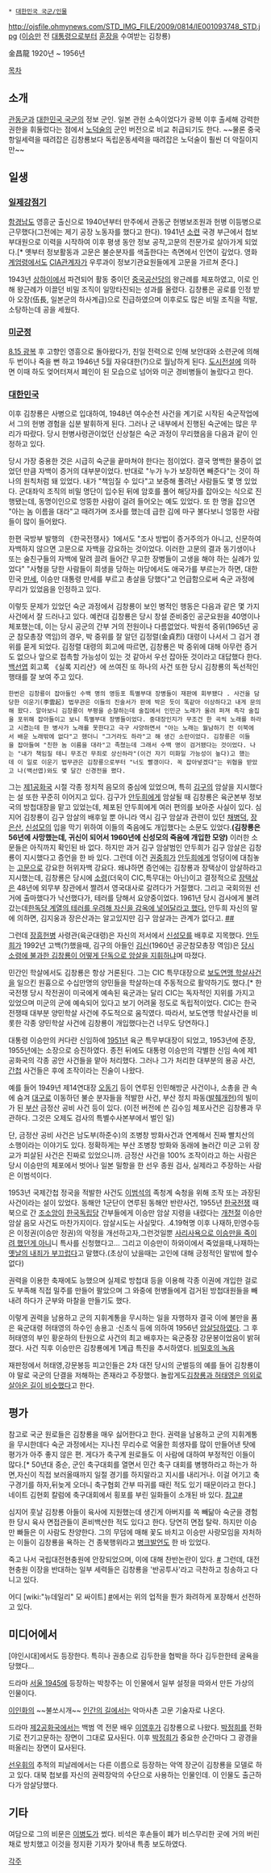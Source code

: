  * [[대한민국 국군/인물]]

http://ojsfile.ohmynews.com/STD_IMG_FILE/2009/0814/IE001093748_STD.jpg
([[이승만]] 전 [[대통령]]으로부터 [[훈장]]을 수여받는 김창룡)

金昌龍
1920년 ~ 1956년

[[목차]]
== 소개 ==
[[관동군]]과 [[대한민국 국군]]의 정보 군인. 일본 관헌 소속이었다가 광복 이후 출세해 강력한 권한을 휘둘렀다는 점에서 [[노덕술]]의 군인 버전으로 비교 취급되기도 한다. ~~물론 중국항일세력을 때려잡은 김창룡보다 독립운동세력을 때려잡은 노덕술이 훨씬 더 악질이지만~~ 

== 일생 ==
=== [[일제강점기]] ===
[[함경남도]] 영흥군 출신으로 1940년부터 만주에서 관동군 헌병보조원과 헌병 이등병으로 근무했다(그전에는 제기 공장 노동자를 했다고 한다). 1941년 [[소련]] 국경 부근에서 첩보 부대원으로 이력을 시작하여 이후 평생 동안 정보 공작,고문의 전문가로 살아가게 되었다.[* 옛부터 정보활동과 고문은 불순분자를 색출한다는 측면에서 인연이 깊었다. 영화 [[계엄령]]에서도 [[CIA]]관계자가 우루과이 정보기관요원들에게 고문을 가르쳐 준다.]

1943년 [[상하이]]에서 파견되어 활동 중이던 [[중국공산당]]의 왕근례를 체포하였고, 이로 인해 왕근례가 이끌던 비밀 조직이 일망타진되는 성과를 올렸다. 김창룡은 공로를 인정 받아 오장(伍長, 일본군의 하사계급)으로 진급하였으며 이후로도 많은 비밀 조직을 적발, 소탕하는데 공을 세웠다.

=== [[미군정]] ===
[[8.15 광복]] 후 고향인 영흥으로 돌아왔다가, 친일 전력으로 인해 보안대와 소련군에 의해 두 번이나 죽을 뻔 하고 1946년 5월 자유대한(?)으로 월남하게 된다. [[도시전설]]에 의하면 이때 하도 엊어터져서 폐인이 된 모습으로 넘어와 미군 경비병들이 놀랐다고 한다.

=== [[대한민국]] ===
이후 김창룡은 사병으로 입대하여, 1948년 여수순천 사건을 계기로 시작된 숙군작업에서 그의 헌병 경험을 십분 발휘하게 된다. 그러나 군 내부에서 진행된 숙군에는 많은 무리가 따랐다. 당시 헌병사령관이었던 신상철은 숙군 과정이 무리했음을 다음과 같이 인정하고 있다. 

당시 가장 중용한 것은 시급히 숙군을 끝마쳐야 한다는 점이었다. 결국 명백한 물증이 없었던 만큼 자백이 증거의 대부분이었다. 반대로 "누가 누가 보장하면 빼준다"는 것이 하나의 원칙처럼 돼 있었다. 내가 "책임질 수 있다"고 보증해 풀려난 사람들도 몇 명 있었다. 군대좌익 조직의 비밀 명단이 입수된 뒤에 암호를 풀어 해당자를 잡아오는 식으로 진행됐는데, 동명이인으로 엉뚱한 사람이 걸려 들어오는 예도 있었다. 또 한 명을 잡으면 "아는 놈 이름을 대라"고 때려가며 조사를 했는데 급한 김에 마구 불다보니 엉뚱한 사람들이 많이 들어왔다.

한편 국방부 발행의 《한국전쟁사》1에서도 "조사 방법이 증거주의가 아니고, 신문하여 자백하지 않으면 고문으로 자백을 강요하는 것이었다. 이러한 고문의 결과 동기생이나 또는 술친구들의 자백에 말려 끌려 들어간 무고한 장병들이 고생을 해야 하는 실례가 있었다" "사형을 당한 사람들이 희생을 당하는 마당에서도 애국가를 부르는가 하면, 대한민국 [[만세]], 이승만 대통령 만세를 부르고 총살을 당했다"고 언급함으로써 숙군 과정에 무리가 있었음을 인정하고 있다.

이렇듯 문제가 있었던 숙군 과정에서 김창룡이 보인 병적인 행동은 다음과 같은 몇 가지 사건에서 잘 드러나고 있다. 예컨대 김창룡은 당시 창설 준비중인 공군요원을 40명이나 체포했는데, 이는 당시 공군의 간부 거의 전원이나 다름없었다. 박원석 중위(1965년 공군 참모총장 역임)의 경우, 박 중위를 잘 알던 김정렬(金貞烈) 대령이 나서서 그 검거 경위를 묻게 되었다. 김정렬 대령의 회고에 따르면, 김창룡은 박 중위에 대해 아무런 증거도 없으나 앞으로 접촉할 가능성이 있는 것 같아서 우선 잡아둔 것이라고 대답했다 한다. [[백선엽]] 회고록 《실록 지리산》에 쓰여진 또 하나의 사건 또한 당시 김창룡의 독선적인 행태를 잘 보여 주고 있다.

 한번은 김창룡이 잡아들인 수백 명의 영등포 특별부대 장병들이 재판에 회부됐다 . 사건을 담당한 이운기(李雲起) 법무관은 이들의 진술서가 판에 박은 듯이 똑같아 이상하다고 내게 문의해 왔다. 알아보니 김창룡이 부평을 순찰하는데 술집에서 인민군 노래가 울려 퍼져 즉각 술집을 포위해 잡아들이고 보니 특별부대 장병들이었다. 중대장인지가 무조건 한 곡씩 노래를 하라고 시켰는데 한 병사가 노래를 못한다고 극구 사양하면서 "아는 노래는 월남하기 전 이북에서 배운 노래밖에 없다"고 했더니 "그거라도 하라"고 해 생긴 소란이었다. 김창룡은 이들을 잡아들여 "친한 놈 이름을 대라"고 족쳤는데 그래서 수백 명이 검거됐다는 것이었다. 나는 "내가 책임질 테니 무조건 무죄로 상신하라"(이건 자기 미화일 가능성이 높다)고 했는데 이 일로 이운기 법무관은 김창룡으로부터 "너도 빨갱이다. 꼭 잡아넣겠다"는 위협을 받았고 나(백선엽)와도 몇 달간 신경전을 폈다.

그는 [[제1공화국]] 시절 각종 정치적 음모의 중심에 있었으며, 특히 [[김구]]의 암살을 지시했다는 설 또한 꾸준히 이어지고 있다. 김구가 [[안두희]]에게 암살될 때 김창룡은 육군본부 정보국의 방첩대장을 맡고 있었는데, 체포된 안두희에게 여러 편의를 보아준 사실이 있다. 심지어 김창룡이 김구 암살의 배후일 뿐 아니라 역시 김구 암살과 관련이 있던 [[채병덕]], [[장은산]], [[신성모]]의 입을 막기 위하여 이들의 죽음에도 개입했다는 소문도 있었다.'''(김창룡은 56년에 사망했는데, 귀신이 되어서 1960년에 신성모의 죽음에 개입한 모양)''' 이러한 소문들은 아직까지 확인된 바 없다. 하지만 과거 김구 암살범인 안두희가 김구 암살은 김창룡이 지시했다고 증언을 한 바 있다. 그런데 이건 [[권중희]]가 [[안두희]]에게 엉덩이에 대침놓는 [[고문]]으로 강요한 허위자백 강요다. 왜냐하면 증언에는 김창룡과 장택상이 암살하라고 지시했는데, 김창룡은 당시에 [http://www.history.go.kr/url.jsp?ID=NIKH.DB-dh_012_1949_06_12_0030 소령](더욱이 CIC,특무대는 아닌)이고 결정적으로 [[장택상]]은 48년에 외무부 장관에서 짤려서 영국대사로 갈려다가 거절했다. 그리고 국회의원 선거에 출마했다가 낙선했다가, 테러를 당해서 요양중이었다.  1961년 당시 검사에게 불려갔는데[http://dna.naver.com/viewer/index.nhn?articleId=1961041900209103001&edtNo=2&printCount=1&publishDate=1961-04-19&officeId=00020&pageNo=3&printNo=12066&publishType=00010 한독당 계열의 테러를 우려해 자신을 감옥에 넣어달라고 했다. ]
안두희 자신의 말에 의하면, 김지웅과 장은산과는 알고있지만 김구 암살과는 관계가 없다고. [http://dna.naver.com/viewer/index.nhn?articleId=1974051700329207015&edtNo=2&printCount=1&publishDate=1974-05-17&officeId=00032&pageNo=7&printNo=8811&publishType=00020 #][http://dna.naver.com/viewer/index.nhn?articleId=1974051700329207015&edtNo=2&printCount=1&publishDate=1974-05-17&officeId=00032&pageNo=7&printNo=8811&publishType=00020 #]

그런데 [[장흥]]헌병 사령관(육군대령)은 자신의 저서에서 [[신성모]]를 배후로 지목했다. [[안두희]]가 1992년 고백(?)했을때, 김구의 아들인 [[김신]](1960년 공군참모총장 역임)은 [http://dna.naver.com/viewer/index.nhn?articleId=1992041400209223002&edtNo=2&printCount=1&publishDate=1992-04-14&officeId=00020&pageNo=23&printNo=21794&publishType=00020 당시 소령에 불과한 김창룡이 어떻게 단독으로 암살을 지휘하냐]며 따졌다.

민간인 학살에서도 김창룡은 항상 거론된다. 그는 CIC 특무대장으로 [[보도연맹 학살사건]]을 일으킨 원흉으로 수십만명의 양민들을 학살하는데 주동적으로 활약하기도 했다.[* 한국전쟁 당시 작전권이 미국에게 예속된 육군과는 달리 CIC는 독자적인 지위를 가지고 있었으며 미군의 군에 예속되어 있다고 보기 어려울 정도로 독립적이었다. CIC는 한국전쟁때 대부분 양민학살 사건에 주도적으로 움직였다. 따라서, 보도연맹 학살사건을 비롯한 각종 양민학살 사건에 김창룡이 개입했다는건 너무도 당연하다.] 

대통령 이승만의 커다란 신임하에 [[1951년]] 육군 특무부대장이 되었고, 1953년에 준장, 1955년에는 소장으로 승진하였다. 종전 뒤에도 대통령 이승만의 각별한 신임 속에 제1공화국의 각종 공안 사건들을 맡아 처리했다. 그러나 그가 처리한 대부분의 용공 사건, [[간첩]] 사건들은 후에 조작이라는 진술이 나왔다.

예를 들어 1949년 제14연대장 [[오동기]] 등이 연루된 인민해방군 사건이나, 소총을 관 속에 숨겨 [[대구]]로 이동하던 불순 분자들을 적발한 사건, 부산 정치 파동([[발췌개헌]])의 빌미가 된 [[부산]] 금정산 공비 사건 등이 있다. (이전 버전에 쓴 김수임 체포사건은 김창룡과 무관하다. 그것은 오제도 검사의 특별수사본부에서 벌인 일)

단, 금정산 공비 사건은 남도부(하준수)의 조병창 방화사건과 연계해서 진짜 빨치산의 소행이라는 이야기도 있다. 정확하게는 부산 조병창 방화와 동래에 놀러간 미군 고위 장교가 피살된 사건은 진짜로 있었으니까. 금정산 사건을 100% 조작이라고 하는 사람은 당시 이승만의 체포에서 벗어나 일본 밀항을 한 선우 종원 검사, 실제라고 주장하는 사람은 이범석이다. 

1953년 국제간첩 정국을 적발한 사건도 [[이범석]]의 족청계 숙청을 위해 조작 또는 과장된 사건이라는 설이 있었다. 동해안 1군단이 연루된 동해안 반란사건, 1955년 [[한국전쟁]] 때 북으로 간 [[조소앙]]이 [[한국독립당]] 간부들에게 이승만 암살 지령을 내렸다는 [[개천절]] 이승만 암살 음모 사건도 마찬가지이다. 암살시도는 사실맞다. .4.19혁명 이후 나재하,민영수등은 이정권(이승만 정권)의 악정을 개선하고자,그런것일뿐 [http://dna.naver.com/viewer/index.nhn?articleId=1960061600329103009&edtNo=3&printCount=1&publishDate=1960-06-16&officeId=00032&pageNo=3&printNo=4377&publishType=00010 사리사욕으로 이승만을 죽이려 했던게 아니]니 특사를 신청했다고... 그리고 이승만이 하와이에서 죽었을때,나재하는 [http://dna.naver.com/viewer/index.nhn?articleId=1965072200329203013&edtNo=2&printCount=1&publishDate=1965-07-22&officeId=00032&pageNo=3&printNo=6080&publishType=00020 옛날의 내죄가 부끄럽다]고 말했다.(초상이 났을때는 고인에 대해 긍정적인 말밖에 할수없다)

권력을 이용한 축재에도 능했으며 실제로 방첩대 등을 이용해 각종 이권에 개입한 걸로도 부족해 직접 밀주를 만들어 팔았으며 그 와중에 헌병들에게 검거된 방첩대원들을 빼내려 하다가 군부와 마찰을 만들기도 했다. 

이렇게 권력을 남용하고 군의 지휘계통을 무시하는 일을 자행하자 결국 이에 불만을 품은 육군대령 허태영의 하수인 송용고 ·신초식 등에 의하여 1956년 [[암살]]당하였다. 그 후 허태영의 부인 황운하의 탄원으로 사건의 최고 배후자는 육군중장 강문봉이었음이 밝혀졌다. 사건 직후 이승만은 김창룡에게 1계급 특진을 추서하였다. [https://search.i815.or.kr/OrgData/OrgList.jsp?tid=ns&id=GM1960020301-08 비밀호의 녹음]

재판정에서 허태영,강문봉등 피고인들은 2차 대전 당시의 군벌등의 예를 들어 김창룡이야 말로 국군의 단결을 저해하는 존재라고 주장했다. 놀랍게도[http://dna.naver.com/viewer/index.nhn?articleId=1974080600209204001&edtNo=2&printCount=1&publishDate=1974-08-06&officeId=00020&pageNo=4&printNo=16261&publishType=00020 김창룡과 허태영은 의외로 살아온 길이 비슷했다]고 한다.
== 평가 ==
참고로 국군 원로들은 김창룡을 매우 싫어한다고 한다. 권력을 남용하고 군의 지휘계통을 무시한데다 숙군 과정에서는 지나친 무리수로 억울한 희생자를 많이 만들어낸 탓에 평가가 아주 좋지 않은 편. 게다가 축구계 원로들도 이 사람에 대하여 부정적인 이들이 많다.[* 50년대 중순, 군인 축구대회를 열면서 민간 축구 대회를 병행하라고 하는가 하면,자신이 직접 보러올때까지 일절 경기를 하지말라고 지시를 내리거나. 이걸 어기고 축구경기를 하자,뒤늦게 오더니 축구협회 간부 따귀를 때린 적도 있기 때문이라고 한다.] 네이트 김현회 칼럼에 축구대회에서 횡포를 부린 일화들이 소개된 바 있다. [http://sports.news.nate.com/view/20130520n04757?mid=s1001&isq=5887 참고#]

심지어 훗날 김창룡 아들이 육사에 지원했는데 생긴게 아버지를 쏙 빼닮아 숙군을 경험한 당시 육사 면접관들이 혼비백산한 적도 있다고 한다. 당연히 면접 탈락. 하지만 이승만 빠들은 이 사람도 찬양한다. 그의 무덤에 매해 꽃도 바치고 이승만 사랑모임을 자처하는 이들이 김창룡을 욕하는 건 종북행위라고 [[병크]]발언도 한 바 있었다.

죽고 나서 국립대전현충원에 안장되었으며, 이에 대해 찬반논란이 있다. [http://www.ohmynews.com/NWS_Web/View/at_pg.aspx?CNTN_CD=A0000336542 #] 그런데, 대전현충원 이장을 반대하는 일부 세력들은 김창룡을 '반공투사'라고 극찬하고 칭송하고 다니고 있다.

어디 [wiki:"뉴데일리" 모 싸이트] [http://www.newdaily.co.kr/news/article.html?no=80809 #]에서는 위의 업적을 뭔가 화려하게 포장해서 선전하고 있다.

== 미디어에서 ==
[야인시대]에서도 등장한다. 특히나 권총으로 김두한을 협박을 하다 김두한한테 굴욕을 당했다...

드라마 [[서울 1945]]에 등장하는 박창주는 이 인물에서 일부 설정을 따와서 만든 가상의 인물이다.

[[이인화]]의 ~~불쏘시개~~ [[인간의 길]]에서는 악마사촌 고문 기술자로 나온다.

드라마 [[제2공화국]]에서는 백범 역 전문 배우 [[이영후]]가 김창룡으로 나왔다. [[박정희]]를 전화기로 전기고문하는 장면이 그대로 묘사된다. 이후 [[박정희]]가 중요한 순간마다 그 광경을 떠올리는 장면이 묘사된다.

[[선우휘]]의 추적의 피날레에서는 다른 이름으로 등장하는 악역 장군이 김창룡을 모델로 하고 있다. 대북 첩보를 자신의 권력장악의 수단으로 사용하는 인물인데. 이 인물도 출근하다가 암살당했다.

== 기타 ==
여담으로 그의 비문은 [[이병도]]가 썼다. 비석은 후손들이 폐가 비스무리한 곳에 거의 버린 채로 방치했고 이것을 정지환 기자가 찾아내 특종 보도하였다.

[[각주]]
